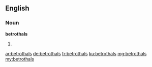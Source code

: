 ==English==

===Noun===
'''betrothals'''

# {{plural of|betrothal}}

[[ar:betrothals]]
[[de:betrothals]]
[[fr:betrothals]]
[[ku:betrothals]]
[[mg:betrothals]]
[[my:betrothals]]